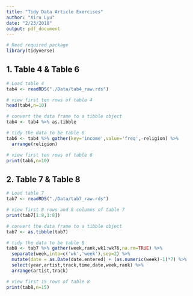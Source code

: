 ```yaml
---
title: "Tidy Data Article Exercises"
author: "Xiru Lyu"
date: "2/23/2018"
output: pdf_document
---
```



```r
# Read required package
library(tidyverse)
```

## 1. Table 4 & Table 6

```r
# Load table 4
tab4 <- readRDS("./Data/tab4_raw.rds")

# view first ten rows of table 4
head(tab4,n=10)

# convert the data frame to a tibble object 
tab4 <- tab4 %>% as.tibble

# tidy the data to be table 6
tab6 <- tab4 %>% gather(key='income',value='freq',-religion) %>%
  arrange(religion)

# view first ten rows of table 6
print(tab6,n=10)
```

## 2. Table 7 & Table 8

```r
# Load table 7
tab7 <- readRDS("./Data/tab7_raw.rds")

# view first 8 rows and 8 columns of table 7
print(tab7[1:8,1:8])

# convert the data frame to a tibble object
tab7 <- as.tibble(tab7)

# tidy the data to be table 8
tab8 <- tab7 %>% gather(week,rank,wk1:wk76,na.rm=TRUE) %>% 
  separate(week,into=c('wk','week'),sep=2) %>% 
  mutate(date = as.Date(date.entered) + (as.numeric(week)-1)*7) %>% 
  select(year,artist,track,time,date,week,rank) %>% 
  arrange(artist,track)

# view first 15 rows of table 8
print(tab8,n=15)
```
                   
